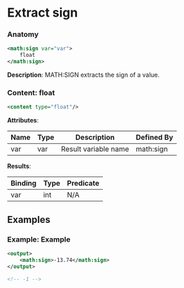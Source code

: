 # Extract sign

### Anatomy

```xml
<math:sign var="var">
    float
</math:sign>
```

 **Description**:
 MATH:SIGN extracts the sign of a value.

### Content: float

```xml
<content type="float"/>
```

**Attributes**:

| Name | Type | Description | Defined By |
| ---- | ---- | ----------- | ---------- |
| var | var | Result variable name | math:sign |


**Results**:

| Binding | Type | Predicate |
| ------- | ---- | --------- |
| var | int | N/A |


## Examples

### Example: Example

```xml
<output>
	<math:sign>-13.74</math:sign>
</output>

<!-- -1 -->
```

